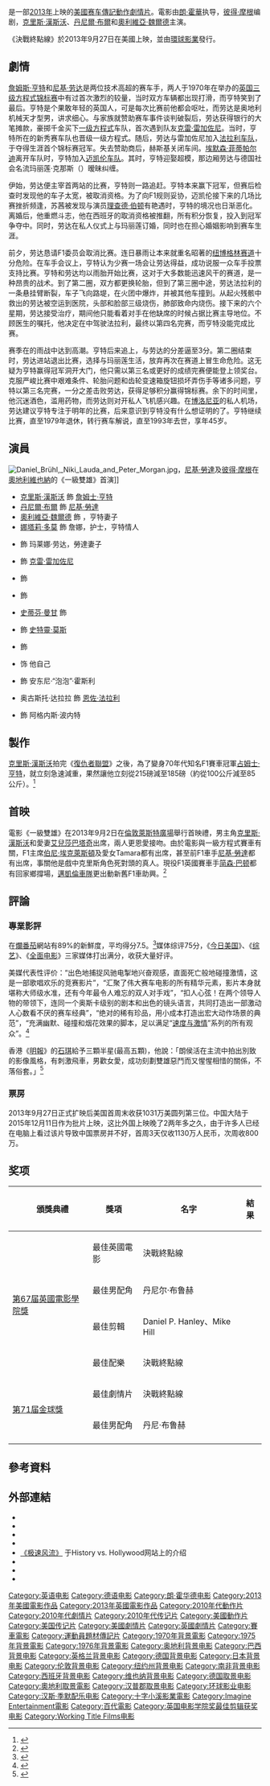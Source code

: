 {{NoteTA
|G1=Show
|G2=Movie
|G3=F1
|1=zh-hans:布莱恩·格雷泽;zh-hk:白賴仁·基沙;zh-tw:布萊恩·葛瑟;
|2=zh-tw:紐伯林賽道; zh-cn:纽博格林赛道;
|3=zh-tw:決戰終點線; zh-hk:一級雙雄; zh-cn:极速风流;
|4=zh-cn:迈凯伦车队; zh-tw:麥凱倫車隊; zh-hk:麥拿侖車隊;
|5=zh-cn:伯尼·埃克萊斯顿; zh-tw:伯尼·埃克萊斯頓; zh-hk:伯尼·埃克萊斯頓;
}}
{{Infobox film
| name           = 決戰終點線<br />''Rush''
| image          = Rush ver4.jpg
| caption        = 電影海報
| director       = [[朗·霍華|朗·霍華]]
| producer       = [[朗·霍華|朗·霍華]]<br />[[白賴仁·基沙|白賴仁·基沙]]<br />{{link-en|Andrew Eaton|Andrew Eaton}}<br />[[艾瑞克·費納|艾瑞克·費納]]<br />{{link-en|Brian Oliver (producer)|Brian Oliver (producer)|Brian Oliver}}<br />[[彼得·摩根|彼得·摩根]]
| screenplay     = [[彼得·摩根|彼得·摩根]]
| story          = 
| starring       = [[克里斯·漢斯沃|克里斯·漢斯沃]]<br />[[丹尼爾·布爾|丹尼爾·布爾]]<br />[[奧利維亞·魏爾德|奧利維亞·魏爾德]]<br />{{link-en|Alexandra Maria Lara|Alexandra Maria Lara}}<br />{{link-en|Pierfrancesco Favino|Pierfrancesco Favino}}<br />[[娜塔莉·多莫|娜塔莉·多莫]]
| music          = [[漢斯·季默|漢斯·季默]]
| cinematography = {{link-en|Anthony Dod Mantle|Anthony Dod Mantle}}
| editing        = {{link-en|Daniel P. Hanley|Daniel P. Hanley}}<br />{{link-en|Mike Hill (film editor)|Mike Hill (film editor)|Mike Hill}}
| studio         = {{link-en|Revolution Films|Revolution Films}}<br />[[Working_Title_Films|Working Title Films]]<br />[[Imagine_Entertainment|Imagine Entertainment]]<br />{{link-en|Exclusive Media|Exclusive Media}}<br />[[十字小溪影業|十字小溪影業]]<ref name=official>{{cite web|title=Rush - Official Movie Site - 2013|url=http://www.rushmovie.com/|accessdate=June 26, 2012|archive-date=2014-05-11|archive-url=https://web.archive.org/web/20140511224311/http://www.rushmovie.com/|dead-url=yes}}</ref> 
| distributor    = [[環球影業|環球影業]]{{small|（美國）}}<br />[[StudioCanal|StudioCanal]]{{small|（英國）}}<br />[[烏髮電影公司|烏髮電影公司]]{{small|（德國）}}
| released       = {{flagicon|英国}}2013年9月13日<br />{{flagicon|Taiwan}}2013年9月18日<br />{{flagicon|USA}}2013年9月27日<br />{{flagicon|HKG}}{{flagicon|MAC}}2013年10月10日<ref>{{cite web|url=http://orientaldaily.on.cc/cnt/entertainment/20130703/00282_004.html|date=2013年7月3日|title=車手look海報率先睇|publisher=東方日報|access-date=2013年7月3日|archive-date=2019年6月25日|archive-url=https://web.archive.org/web/20190625212946/https://orientaldaily.on.cc/cnt/entertainment/20130703/00282_004.html|dead-url=no}}</ref><br />{{flagicon|CHN}}2015年12月11日
| runtime        = 122分钟
| country        = {{USA}}<br />{{GBR}}
| language       = [[英語|英語]]<br />[[德语|德语]]
| budget         = 3800萬美金
| gross          = $90,247,624
| cn_name        = 极速风流
| hk_name        = 一級雙雄
| tw_name        = 決戰終點線
}}
{{作品名稱|name=''Rush''|hk=一級雙雄|tw=決戰終點線|cn=极速风流}}是一部[[2013年電影|2013年]]上映的[[美國|美國]][[赛车|赛车]][[傳記片|傳記]][[動作片|動作]][[劇情片|劇情片]]。電影由[[朗·霍華|朗·霍華]]执导，[[彼得·摩根|彼得·摩根]]编剧，[[克里斯·漢斯沃|克里斯·漢斯沃]]、[[丹尼爾·布爾|丹尼爾·布爾]]和[[奧利維亞·魏爾德|奧利維亞·魏爾德]]主演。

《決戰終點線》於2013年9月27日在美國上映，並由[[環球影業|環球影業]]發行。

==劇情==
[[詹姆斯·亨特|詹姆斯·亨特]]和[[尼基·劳达|尼基·劳达]]是两位技术高超的赛车手，两人于1970年在{{le|水晶宫赛道|Crystal Palace circuit}}举办的[[英国三级方程式锦标赛|英国三级方程式锦标赛]]中有过首次激烈的较量，当时双方车辆都出现打滑，而亨特笑到了最后。亨特是个果敢年轻的英国人，可是每次比赛前他都会呕吐，而劳达是奥地利机械天才型男，讲求细心。与家族就赞助赛车事件谈判破裂后，劳达获得银行的大笔摊款，豪掷千金买下[[一级方程式|一级方程式]]车队{{le|不列颠车队|British Racing Motor}}，首次遇到队友[[克雷·雷加佐尼|克雷·雷加佐尼]]。当时，亨特所在的新秀赛车队{{le|赫斯基赛车|Hesketh Racing}}也晋级一级方程式。随后，劳达与雷加佐尼加入[[法拉利车队|法拉利车队]]，于{{le|1975年一级方程式赛车锦标赛|1975 Formula One season|1975年}}夺得生涯首个锦标赛冠军。失去赞助商后，赫斯基关闭车间。[[埃默森·菲蒂帕尔迪|埃默森·菲蒂帕尔迪]]离开车队时，亨特加入[[迈凯伦车队|迈凯伦车队]]。其时，亨特迎娶超模{{le|苏茜·米勒|Suzy Miller}}，那边厢劳达与德国社会名流玛丽莲·克那斯（{{lang|en|Marlene Knaus}}）暧昧纠缠。

{{le|1976年一级方程式赛车锦标赛|1976 Formula One season|1976年赛季}}伊始，劳达便主宰首两站的比赛，亨特则一路追赶。亨特本来赢下{{le|1976年西班牙大奖赛|1976 Spanish Grand Prix|西班牙大奖赛}}冠军，但赛后检查时发现他的车子太宽，被取消资格。为了向F1规则妥协，迈凯伦接下来的几场比赛挫折频逢，苏茜被发现与演员[[理查德·伯顿|理查德·伯顿]]有艳遇时，亨特的境况也日渐恶化。离婚后，他重燃斗志，他在西班牙的取消资格被推翻，所有积分恢复，投入到冠军争夺中。同时，劳达在私人仪式上与玛丽莲订婚，同时也在担心婚姻影响到赛车生涯。

{{le|1976年德国大奖赛|1976 German Grand Prix|德国大奖赛}}前夕，劳达恳请F1委员会取消比赛。连日暴雨让本来就重名昭著的[[纽博格林赛道|纽博格林赛道]]十分危险。在车手会议上，亨特认为少赛一场会让劳达得益，成功说服一众车手投票支持比赛。亨特和劳达均以雨胎开始比赛，这对于大多数能迅速风干的赛道，是一种昂贵的战术。到了第二圈，双方都更换轮胎，但到了第三圈中途，劳达法拉利的一条悬挂臂断裂，车子飞向路堤，在火团中爆炸，并被其他车撞到。从起火残骸中救出的劳达被空运到医院，头部和脸部三级烧伤，肺部致命内烧伤。接下来的六个星期，劳达接受治疗，期间他只能看着对手在他缺席的时候占据比赛主导地位。不顾医生的嘱托，他决定在{{le|1976年意大利大奖赛|1976 Italian Grand Prix|意大利大奖赛}}中驾驶法拉利，最终以第四名完赛，而亨特没能完成比赛。

赛季在{{le|1976年日本大奖赛|1976 Japanese Grand Prix|日本大奖赛}}的雨战中达到高潮。亨特后来追上，与劳达的分差逼至3分。第二圈结束时，劳达进站退出比赛，选择与玛丽莲生活，放弃再次在赛道上冒生命危险。这无疑为亨特赢得冠军洞开大门，他只需以第三名或更好的成绩完赛便能登上领奖台。克服严峻比赛中艰难条件、轮胎问题和齿轮变速箱旋钮损坏弄伤手等诸多问题，亨特以第三名完赛，一分之差击败劳达，获得足够积分赢得锦标赛。余下的时间里，他沉迷酒色，滥用药物，而劳达则对开私人飞机感兴趣。在[[博洛尼亚|博洛尼亚]]的私人机场，劳达建议亨特专注于明年的比赛，后来意识到亨特没有什么想证明的了。亨特继续比赛，直至1979年退休，转行赛车解说，直至1993年去世，享年45岁。

==演員==
[[File:Daniel_Brühl,_Niki_Lauda_and_Peter_Morgan.jpg|thumb]]，[[尼基·劳达|尼基·勞達]]及[[彼得·摩根|彼得·摩根]]在[[奧地利維也納|奧地利維也納]]的《一級雙雄》首演]]
* [[克里斯·漢斯沃|克里斯·漢斯沃]] 飾 [[詹姆士·亨特|詹姆士·亨特]]
* [[丹尼爾·布爾|丹尼爾·布爾]] 飾 [[尼基·勞達|尼基·勞達]]
* [[奧利維亞·魏爾德|奧利維亞·魏爾德]] 飾 {{link-en|苏西·米勒|Suzy Miller}}，亨特妻子
* [[娜塔莉·多莫|娜塔莉·多莫]] 飾 詹娜，护士，亨特情人
* {{link-en|亚历山德拉·玛丽亚·拉那|Alexandra Maria Lara}} 飾 玛莱娜·劳达，勞達妻子
* {{link-en|皮尔佛朗西斯科·法维诺|Pierfrancesco Favino}} 飾 [[克雷·雷加佐尼|克雷·雷加佐尼]]
* {{link-en|克里斯蒂安·麦凯|Christian McKay}} 飾 {{link-en|第三代拜伦·海斯凯茨男爵亚历山大·费莫尔-赫斯基|Alexander Fermor-Hesketh, 3rd Baron Hesketh|赫斯基男爵}}
* {{link-en|大卫·考尔德|David Calder (actor)}} 飾 {{link-en|路易斯·斯坦利|Louis Stanley}}
* [[史蒂芬·曼甘|史蒂芬·曼甘]] 飾 {{link-en|阿拉斯泰尔·卡德维尔|Alastair Caldwell}}
* {{link-en|埃利斯戴尔·皮特里|Alistair Petrie}} 飾 [[史特靈·莫斯|史特靈·莫斯]]
* {{link-en|柯林·史丁顿|Colin Stinton}} 飾 {{link-en|泰德·梅耶|Teddy Mayer}}
* {{link-en|约亨·马斯|Jochen Mass}} 饰 他自己
* {{link-en|朱利安·莱因德-塔特|Julian Rhind-Tutt}} 飾 安东尼·“泡泡”·霍斯利
* 奥古斯托·达拉拉 飾 [[恩佐·法拉利|恩佐·法拉利]]
* {{link-en|约瑟菲娜·德拉博姆|Joséphine de La Baume}} 飾 阿格内斯·波内特

==製作==
[[克里斯·漢斯沃|克里斯·漢斯沃]]拍完《[[復仇者聯盟|復仇者聯盟]]》之後，為了變身70年代知名F1賽車冠軍[[占姆士·亨特|占姆士·亨特]]，就立刻急速減重，果然讓他立刻從215磅減至185磅（約從100公斤減至85公斤）。<ref>{{cite web|title=雷神轉性變風流　睡5000女火辣床戰|url=http://www.nownews.com/2013/09/02/38-2981144.htm#ixzz2doZa4guC|author=許世穎|date=2013年9月2日|publisher=NOW News}}</ref>

== 首映 ==
電影《一級雙雄》在2013年9月2日在[[倫敦|倫敦]][[萊斯特廣場|萊斯特廣場]]舉行首映禮，男主角[[克里斯·漢斯沃|克里斯·漢斯沃]]和愛妻[[艾兒莎巴塔奇|艾兒莎巴塔奇]]出席，兩人更恩愛接吻。由於電影與一級方程式賽車有關，F1主席[[伯尼·埃克萊斯頓|伯尼·埃克萊斯頓]]及愛女Tamara都有出席，甚至前F1車手[[尼基·勞達|尼基·勞達]]都有出席，事關他是戲中克里斯角色死對頭的真人。現役F1英國賽車手[[简森·巴顿|简森·巴顿]]都有回家鄉撐場，[[邁凱倫車隊|邁凱倫車隊]]更出動新舊F1車助興。<ref>{{cite web|url=http://hk.apple.nextmedia.com/enews/realtime/20130903/51696821|date=2013年9月3日|title=《一級雙雄》首映 F1車界撐場|publisher=''[[蘋果日報|蘋果日報]]''|access-date=2013年9月4日|archive-date=2017年5月6日|archive-url=https://web.archive.org/web/20170506134843/http://hk.apple.nextmedia.com/enews/realtime/20130903/51696821|dead-url=no}}</ref>

==評論==

=== 專業影評 ===
在[[爛番茄|爛番茄]]網站有89%的新鮮度，平均得分7.5。<ref>{{cite web|url=http://www.rottentomatoes.com/m/rush_2013/|title=爛番茄網站:Rush|accessdate=2013年9月20日|publisher=[[爛番茄|爛番茄]]|archive-date=2017年11月27日|archive-url=https://web.archive.org/web/20171127035805/https://www.rottentomatoes.com/m/rush_2013/|dead-url=no}}</ref>媒体综评75分，《[[今日美国|今日美国]]》、《[[綜藝_(雜誌)|综艺]]》、《[[全面电影|全面电影]]》三家媒体打出满分，收获大量好评。

美媒代表性评价：“出色地捕捉风驰电掣地兴奋观感，直面死亡般地碰撞激情，这是一部歌唱欢乐的竞赛影片”，“汇聚了伟大赛车电影的所有精华元素，影片本身就堪称大师级水准，还有今年最令人难忘的双人对手戏”，“扣人心弦！在两个领导人物的带领下，连同一个奥斯卡级别的剧本和出色的镜头语言，共同打造出一部激动人心数看不厌的赛车经典”，“绝对的稀有珍品，用小成本打造出宏大动作场景的典范”，“充满幽默、碰撞和烟花效果的脚本，足以满足“[[速度与激情|速度与激情]]”系列的所有观众”。<ref>{{Cite web |url=http://ent.sina.com.cn/m/f/2013-09-23/ba4013103.shtml |title=新片《囚徒》《年度之战》《极速风流》 |access-date=2013-09-23 |archive-date=2017-05-07 |archive-url=https://web.archive.org/web/20170507203020/http://ent.sina.com.cn/m/f/2013-09-23/ba4013103.shtml |dead-url=no }}</ref>

香港《[[明報|明報]]》的[[石琪|石琪]]給予三顆半星(最高五顆)，他說：「朗侯活在主流中拍出別致的影像風格，有刺激飛車，男歡女愛，成功刻劃雙雄惡鬥而又惺惺相惜的關係，不落俗套。」<ref>{{cite web|url=http://ol.mingpao.com/cfm/star20.cfm?File=20131013/sae03/myb1.txt|title=石琪說戲﹕一級賽車片有型有格|date=2013年10月13日|author=[[石琪|石琪]]|publisher=''[[明報|明報]]''|access-date=2022年1月6日|archive-date=2019年6月22日|archive-url=https://web.archive.org/web/20190622231155/https://ol.mingpao.com/cfm/star20.cfm?File=20131013%2Fsae03%2Fmyb1.txt|dead-url=no}}</ref>

=== 票房 ===
2013年9月27日正式扩映后美国首周末收获1031万美圆列第三位。中国大陆于2015年12月11日作为批片上映，这比外国上映晚了2两年多之久，由于许多人已经在电脑上看过该片导致中国票房并不好，首周3天仅收1130万人民币，次周收800万。

== 奖项 ==
{| class="wikitable" 
! 　頒獎典禮 !!  獎項 !! 名字 !! 結果
|-
|rowspan="4"| [[第67屆英國電影學院獎|第67届]][[英国电影学院奖|英國電影學院獎]]||最佳英國電影||決戰終點線||{{nom}}
|-
|最佳男配角||丹尼尔·布鲁赫||{{nom}}
|-
|最佳剪輯||Daniel P. Hanley、Mike Hill||{{won}}
|-
|最佳配樂||決戰終點線||{{nom}}
|-
|rowspan="2"| [[第71屆金球獎|第71届]][[金球獎|金球獎]]||最佳劇情片||決戰終點線||{{nom}}
|-
|最佳男配角||丹尼·布鲁赫||{{nom}}
|-
|}

== 參考資料 ==
{{Reflist|2}}

==外部連結==
* {{Official website|http://www.rushmovie.com/}}
* {{Facebook|rushmovie}}
* {{YouTube|u=RushTheMovie}}
* {{IMDb title|1979320}}
* [http://www.historyvshollywood.com/reelfaces/rush.php 《极速风流》] {{Wayback|url=http://www.historyvshollywood.com/reelfaces/rush.php |date=20190805203032 }}于History vs. Hollywood网站上的介绍
* {{Rotten Tomatoes|rush_2013}}
* {{Metacritic film|rush}}
* {{douban}}

{{Ron Howard}}
{{Brian Grazer}}
{{DEFAULTSORT:Rush}}
[[Category:英语电影|Category:英语电影]]
[[Category:德语电影|Category:德语电影]]
[[Category:朗·霍华德电影|Category:朗·霍华德电影]]
[[Category:2013年美國電影作品|Category:2013年美國電影作品]]
[[Category:2013年英國電影作品|Category:2013年英國電影作品]]
[[Category:2010年代動作片|Category:2010年代動作片]]
[[Category:2010年代劇情片|Category:2010年代劇情片]]
[[Category:2010年代传记片|Category:2010年代传记片]]
[[Category:美國動作片|Category:美國動作片]]
[[Category:美国传记片|Category:美国传记片]]
[[Category:美國劇情片|Category:美國劇情片]]
[[Category:英國劇情片|Category:英國劇情片]]
[[Category:賽車電影|Category:賽車電影]]
[[Category:運動員題材傳記片|Category:運動員題材傳記片]]
[[Category:1970年背景電影|Category:1970年背景電影]]
[[Category:1975年背景電影|Category:1975年背景電影]]
[[Category:1976年背景電影|Category:1976年背景電影]]
[[Category:奥地利背景电影|Category:奥地利背景电影]]
[[Category:巴西背景电影|Category:巴西背景电影]]
[[Category:英格兰背景电影|Category:英格兰背景电影]]
[[Category:德国背景电影|Category:德国背景电影]]
[[Category:日本背景电影|Category:日本背景电影]]
[[Category:伦敦背景电影|Category:伦敦背景电影]]
[[Category:纽约州背景电影|Category:纽约州背景电影]]
[[Category:南非背景电影|Category:南非背景电影]]
[[Category:西班牙背景电影|Category:西班牙背景电影]]
[[Category:维也纳背景电影|Category:维也纳背景电影]]
[[Category:德国取景电影|Category:德国取景电影]]
[[Category:奧地利取景電影|Category:奧地利取景電影]]
[[Category:汉普郡取景电影|Category:汉普郡取景电影]]
[[Category:环球影业电影|Category:环球影业电影]]
[[Category:汉斯·季默配乐电影|Category:汉斯·季默配乐电影]]
[[Category:十字小溪影業電影|Category:十字小溪影業電影]]
[[Category:Imagine_Entertainment電影|Category:Imagine Entertainment電影]]
[[Category:百代電影|Category:百代電影]]
[[Category:英国电影学院奖最佳剪辑获奖电影|Category:英国电影学院奖最佳剪辑获奖电影]]
[[Category:Working_Title_Films电影|Category:Working Title Films电影]]